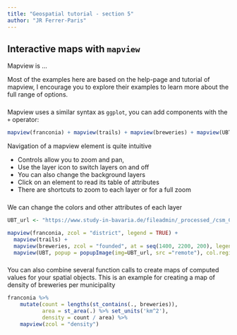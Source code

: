 ```yaml
---
title: "Geospatial tutorial - section 5"
author: "JR Ferrer-Paris"
---
```

## Interactive maps with `mapview`

Mapview is ...

Most of the examples here are based on the help-page and tutorial of mapview, I encourage you to explore their examples to learn more about the full range of options.

###
Mapview uses a similar syntax as `ggplot`, you can add components with the `+` operator:

```r
mapview(franconia) + mapview(trails) + mapview(breweries) + mapview(UBT)
```

Navigation of a mapview element is quite intuitive

- Controls allow you to zoom and pan,
- Use the layer icon to switch layers on and off
- You can also change the background layers
- Click on an element to read its table of attributes
- There are shortcuts to zoom to each layer or for a full zoom

###

We can change the colors and other attributes of each layer


```r
UBT_url <- "https://www.study-in-bavaria.de/fileadmin/_processed_/csm_Campus-Luftbild_1_qf_03_8a455a1f25.jpg"

mapview(franconia, zcol = "district", legend = TRUE) + 
  mapview(trails) + 
  mapview(breweries, zcol = "founded", at = seq(1400, 2200, 200), legend = TRUE) + 
  mapview(UBT, popup = popupImage(img=UBT_url, src ="remote"), col.regions = "blanchedalmond") 
```

###

You can also combine several function calls to create maps of computed values for your spatial objects. This is an example for creating a map of density of breweries per municipality

```r
franconia %>%
    mutate(count = lengths(st_contains(., breweries)),
           area = st_area(.) %>% set_units('km^2'),
           density = count / area) %>%
    mapview(zcol = "density")

```

